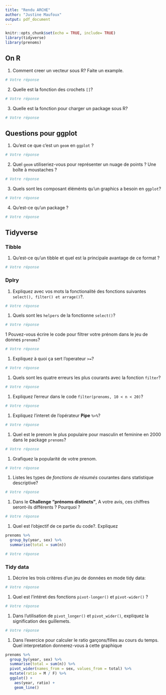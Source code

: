 ```yaml
---
title: "Rendu ARCHE"
author: "Justine Maufoux"
output: pdf_document
---
```


```r
knitr::opts_chunk$set(echo = TRUE, include= TRUE)
library(tidyverse)
library(prenoms)
```

## On R

1. Comment creer un vecteur sous R? Faite un example. 

```r
# Votre réponse
```

2. Quelle est la fonction des crochets `[]`?

```r
# Votre réponse
```

3. Quelle est la fonction pour charger un package sous R?

```r
# Votre réponse
```


## Questions pour ggplot

1. Qu'est ce que c'est un `geom` en `ggplot` ?

```r
# Votre réponse
```



2. Quel `geom` utiliseriez-vous pour représenter un nuage de points ? Une boîte à moustaches ?

```r
# Votre réponse
```


3. Quels sont les composant éléménts qu'un graphics a besoin en `ggplot`?
```r
# Votre réponse
```


4. Qu’est-ce qu’un package ?
```r
# Votre réponse
```


## Tidyverse

### Tibble

1. Qu’est-ce qu’un tibble et quel est la principale avantage de ce format ?

```r
# Votre réponse
```



### Dplry

1.  Expliquez avec vos mots la fonctionalité des fonctions suivantes `select(), filter() et arrage()`?. 

```r
# Votre réponse
```
 

1. Quels sont les `helpers` de la fonctionne `select()`?

```r
# Votre réponse
```


1 Pouvez-vous écrire le code pour filtrer votre prénom dans le jeu de donnes `prenoms`?

```r
# Votre réponse
```


1. Expliquez à quoi ça sert l'operateur `>=`?

```r
# Votre réponse
```

1. Quels sont les quatre erreurs les plus courants avec la fonction `filter`?

```r
# Votre réponse
```

1. Expliquez l'erreur dans le code `filter(prenoms, 10 < n < 20)`?

```r
# Votre réponse
```

1. Expliquez l'interet de l'opérateur **Pipe** `%>%`?

```r
# Votre réponse
```

1. Quel est le prenom le plus populaire pour masculin et feminine en 2000 dans le package `prenoms`?

```r
# Votre réponse
```

1. Grafiquez la popularité de votre prenom.

```r
# Votre réponse
```

1. Listes les types de *fonctions de résumés* courantes dans statistique descriptive?

```r
# Votre réponse
```

1. Dans le **Challenge "prénoms distincts"**, A votre avis, ces chiffres seront-ils différents ? Pourquoi ?

```r
# Votre réponse
```

1. Quel est l'objectif de ce partie du code?. Expliquez

```r
prenoms %>%
  group_by(year, sex) %>% 
  summarise(total = sum(n))
```

```r
# Votre réponse
```

### Tidy data

1. Décrire les trois critères d'un jeu de données en mode tidy data:

```r
# Votre réponse
```

1. Quel est l'intéret des fonctions `pivot-longer()` et `pivot-wider()` ?

```r
# Votre réponse
```

1. Dans l'utilisation de  `pivot_longer()` et `pivot_wider()`,  expliquez la signification des guillemets. 

```r
# Votre réponse
```


1. Dans l'exercice pour calculer le ratio garçons/filles au cours du temps. Quel interpretation donnerez-vous à cette graphique

```r
prenoms %>%
  group_by(year, sex) %>% 
  summarise(total = sum(n)) %>%
  pivot_wider(names_from = sex, values_from = total) %>%
  mutate(ratio = M / F) %>%
  ggplot() + 
    aes(year, ratio) +
    geom_line()
```




